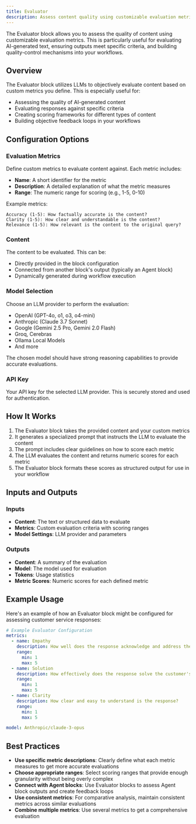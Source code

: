 ```yaml
---
title: Evaluator
description: Assess content quality using customizable evaluation metrics
---
```



The Evaluator block allows you to assess the quality of content using customizable evaluation metrics. This is particularly useful for evaluating AI-generated text, ensuring outputs meet specific criteria, and building quality-control mechanisms into your workflows.

<ThemeImage
  lightSrc="/static/light/evaluator-light.png"
  darkSrc="/static/dark/evaluator-dark.png"
  alt="Evaluator Block"
  width={300}
  height={175}
/>

## Overview

The Evaluator block utilizes LLMs to objectively evaluate content based on custom metrics you define. This is especially useful for:

- Assessing the quality of AI-generated content
- Evaluating responses against specific criteria
- Creating scoring frameworks for different types of content
- Building objective feedback loops in your workflows

## Configuration Options

### Evaluation Metrics

Define custom metrics to evaluate content against. Each metric includes:

- **Name**: A short identifier for the metric
- **Description**: A detailed explanation of what the metric measures
- **Range**: The numeric range for scoring (e.g., 1-5, 0-10)

Example metrics:

```
Accuracy (1-5): How factually accurate is the content?
Clarity (1-5): How clear and understandable is the content?
Relevance (1-5): How relevant is the content to the original query?
```

### Content

The content to be evaluated. This can be:

- Directly provided in the block configuration
- Connected from another block's output (typically an Agent block)
- Dynamically generated during workflow execution

### Model Selection

Choose an LLM provider to perform the evaluation:

- OpenAI (GPT-4o, o1, o3, o4-mini)
- Anthropic (Claude 3.7 Sonnet)
- Google (Gemini 2.5 Pro, Gemini 2.0 Flash)
- Groq, Cerebras
- Ollama Local Models
- And more

The chosen model should have strong reasoning capabilities to provide accurate evaluations.

### API Key

Your API key for the selected LLM provider. This is securely stored and used for authentication.

## How It Works

1. The Evaluator block takes the provided content and your custom metrics
2. It generates a specialized prompt that instructs the LLM to evaluate the content
3. The prompt includes clear guidelines on how to score each metric
4. The LLM evaluates the content and returns numeric scores for each metric
5. The Evaluator block formats these scores as structured output for use in your workflow

## Inputs and Outputs

### Inputs

- **Content**: The text or structured data to evaluate
- **Metrics**: Custom evaluation criteria with scoring ranges
- **Model Settings**: LLM provider and parameters

### Outputs

- **Content**: A summary of the evaluation
- **Model**: The model used for evaluation
- **Tokens**: Usage statistics
- **Metric Scores**: Numeric scores for each defined metric

## Example Usage

Here's an example of how an Evaluator block might be configured for assessing customer service responses:

```yaml
# Example Evaluator Configuration
metrics:
  - name: Empathy
    description: How well does the response acknowledge and address the customer's emotional state?
    range:
      min: 1
      max: 5
  - name: Solution
    description: How effectively does the response solve the customer's problem?
    range:
      min: 1
      max: 5
  - name: Clarity
    description: How clear and easy to understand is the response?
    range:
      min: 1
      max: 5

model: Anthropic/claude-3-opus
```

## Best Practices

- **Use specific metric descriptions**: Clearly define what each metric measures to get more accurate evaluations
- **Choose appropriate ranges**: Select scoring ranges that provide enough granularity without being overly complex
- **Connect with Agent blocks**: Use Evaluator blocks to assess Agent block outputs and create feedback loops
- **Use consistent metrics**: For comparative analysis, maintain consistent metrics across similar evaluations
- **Combine multiple metrics**: Use several metrics to get a comprehensive evaluation

